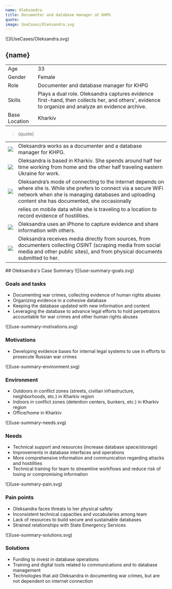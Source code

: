 ```yaml
---
name: Oleksandra
title: Documenter and database manager at KHPG
quote:
image: UseCases/Oleksandra.svg
---
```



<ProfileSection>
![](UseCases/Oleksandra.svg)

## **{name}**

|               |                                                                                                                                                   |
| --------------|-------------------------------------------------------------------------------------------------------------------------------------------------- |
| Age           | 33                                                                                                                                                |
| Gender        | Female                                                                                                                                            |
| Role          | Documenter and database manager for KHPG                                                                                                          |
| Skills        | Plays a dual role. Oleksandra captures evidence first-hand, then collects her, and others', evidence to organize and analyze an evidence archive. |
| Base Location | Kharkiv                                                                                                                                           |

> {quote}

|                    |                                                                                                                                                                                                                            |
| ------------------ | -------------------------------------------------------------------------------------------------------------------------------------------------------------------------------------------------------------------------- |
| ![](khpg.svg)    | Oleksandra works as a documenter and a database manager for KHPG.                                                                                                                                                          |
| ![](folder.svg)    | Oleksandra is based in Kharkiv. She spends around half her time working from home and the other half traveling eastern Ukraine for work.                                                                                   |
| ![](play.svg)      | Oleksandra’s mode of connecting to the internet depends on where she is. While she prefers to connect via a secure WiFi network when she is managing databases and uploading content she has documented, she occasionally  |
|                    | relies on mobile data while she is traveling to a location to record evidence of hostilities.                                                                                                                              |
| ![](hands.svg)     | Oleksandra uses an iPhone to capture evidence and share information with others.                                                                                                                                           |
| ![](website.svg)   | Oleksandra receives media directly from sources, from documenters collecting OSINT (scraping media from social media and other public sites), and from physical documents submitted to her.                                |


</ProfileSection>
<AchievementsSection>
    ## Oleksandra's Case Summary

<AchievementItem>
![](use-summary-goals.svg)

### Goals and tasks

- Documenting war crimes, collecting evidence of human rights abuses 
- Organizing evidence in a cohesive database
- Keeping the database updated with new information and content 
- Leveraging the database to advance legal efforts to hold perpetrators accountable for war crimes and other human rights abuses

</AchievementItem>
<AchievementItem>
![](use-summary-motivations.svg)

### Motivations

- Developing evidence bases for internal legal systems to use in efforts to prosecute Russian war crimes 

</AchievementItem>
<AchievementItem>
![](use-summary-environment.svg)

### Environment

- Outdoors in conflict zones (streets, civilian infrastructure, neighborhoods, etc.) in Kharkiv region
- Indoors in conflict zones (detention centers, bunkers, etc.) in Kharkiv region 
- Office/home in Kharkiv

</AchievementItem>
<AchievementItem>
![](use-summary-needs.svg)

### Needs

- Technical support and resources (increase database space/storage)
- Improvements in database interfaces and operations 
- More comprehensive information and communication regarding attacks and hostilities 
- Technical training for team to streamline workflows and reduce risk of losing or compromising information

</AchievementItem>
<AchievementItem>
![](use-summary-pain.svg)

### Pain points

- Oleksandra faces threats to her physical safety 
- Inconsistent technical capacities and vocabularies among team
- Lack of resources to build secure and sustainable databases 
- Strained relationships with State Emergency Services

</AchievementItem>
<AchievementItem>
![](use-summary-solutions.svg)

### Solutions

- Funding to invest in database operations
- Training and digital tools related to communications and to database management 
- Technologies that aid Oleksandra in documenting war crimes, but are not dependent on internet connection 


</AchievementItem>
</AchievementsSection>
